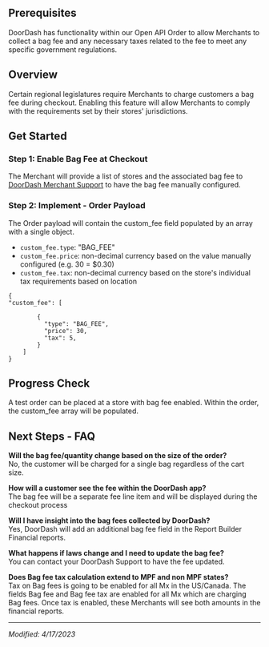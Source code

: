 ## Prerequisites[​](#prerequisites "Direct link to heading")

DoorDash has functionality within our Open API Order to allow Merchants to
collect a bag fee and any necessary taxes related to the fee to meet any specific government
regulations.

## Overview[​](#overview "Direct link to heading")

Certain regional legislatures require Merchants to charge customers a bag fee during
checkout. Enabling this feature will allow Merchants to comply with the requirements
set by their stores' jurisdictions.

## Get Started[​](#get-started "Direct link to heading")

### Step 1: Enable Bag Fee at Checkout[​](#step-1-enable-bag-fee-at-checkout "Direct link to heading")

The Merchant will provide a list of stores and the associated bag fee to [DoorDash Merchant Support](https://help.doordash.com/merchants/s/?language=en_US) to have the bag fee manually configured.

### Step 2: Implement - Order Payload[​](#step-2-implement---order-payload "Direct link to heading")

The Order payload will contain the custom\_fee field populated by an array with a
single object.

* `custom_fee.type`: "BAG\_FEE"
* `custom_fee.price`: non-decimal currency based on the value manually configured (e.g. 30 = $0.30)
* `custom_fee.tax`: non-decimal currency based on the store's individual tax requirements based on location

```
{  
"custom_fee": [  
  
        {  
          "type": "BAG_FEE",  
          "price": 30,  
          "tax": 5,  
        }  
    ]     
}  

```

## Progress Check[​](#progress-check "Direct link to heading")

A test order can be placed at a store with bag fee enabled. Within the order, the custom\_fee array will be populated.

## Next Steps - FAQ[​](#next-steps---faq "Direct link to heading")

**Will the bag fee/quantity change based on the size of the order?**  
No, the customer will be charged for a single bag regardless of the cart size.

**How will a customer see the fee within the DoorDash app?**  
The bag fee will be a separate fee line item and will be displayed during the checkout process

**Will I have insight into the bag fees collected by DoorDash?**  
Yes, DoorDash will add an additional bag fee field in the Report Builder Financial reports.

**What happens if laws change and I need to update the bag fee?**  
You can contact your DoorDash Support to have the fee updated.

**Does Bag fee tax calculation extend to MPF and non MPF states?**  
Tax on Bag fees is going to be enabled for all Mx in the US/Canada. The fields Bag fee and Bag fee tax are enabled for all Mx which are charging Bag fees. Once tax is enabled, these Merchants will see both amounts in the financial reports.

---

*Modified: 4/17/2023*

